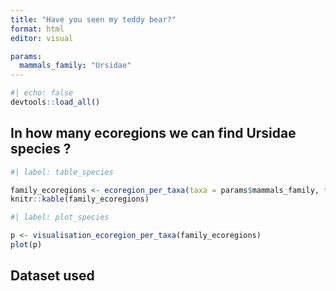 ```yaml
---
title: "Have you seen my teddy bear?"
format: html
editor: visual

params:
  mammals_family: "Ursidae"
---
```


```r
#| echo: false
devtools::load_all()
```



## In how many ecoregions we can find Ursidae species ?

```r
#| label: table_species

family_ecoregions <- ecoregion_per_taxa(taxa = params$mammals_family, taxa_level = "family")
knitr::kable(family_ecoregions)

```

```r
#| label: plot_species

p <- visualisation_ecoregion_per_taxa(family_ecoregions)
plot(p)

```

## Dataset used


